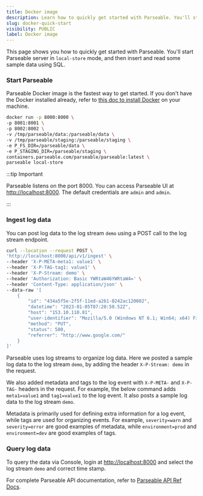 ```yaml
---
title: Docker image
description: Learn how to quickly get started with Parseable. You'll start Parseable server in local-store mode, and then insert and read some sample data using SQL.
slug: docker-quick-start
visibility: PUBLIC
label: Docker image
---
```


<head>
<title>Docker Quick Start with Parseable | Parseable</title>
<meta charSet="utf-8" />
<meta name="twitter:card" content="summary" />
</head>

This page shows you how to quickly get started with Parseable. You'll start Parseable server in `local-store` mode, and then insert and read some sample data using SQL.

### Start Parseable

Parseable Docker image is the fastest way to get started. If you don't have the Docker installed already, refer to [this doc to install Docker](https://www.docker.com/products/docker-desktop/) on your machine.

```bash
docker run -p 8000:8000 \
-p 8001:8001 \
-p 8002:8002 \
-v /tmp/parseable/data:/parseable/data \
-v /tmp/parseable/staging:/parseable/staging \
-e P_FS_DIR=/parseable/data \
-e P_STAGING_DIR=/parseable/staging \
containers.parseable.com/parseable/parseable:latest \
parseable local-store
```

:::tip Important

Parseable listens on the port 8000. You can access Parseable UI at [http://localhost:8000](http://localhost:8000). The default credentials are `admin` and `admin`.

:::

### Ingest log data

You can post log data to the log stream `demo` using a POST call to the log stream endpoint.

```bash
curl --location --request POST \
'http://localhost:8000/api/v1/ingest' \
--header 'X-P-META-meta1: value1' \
--header 'X-P-TAG-tag1: value1' \
--header 'X-P-Stream: demo' \
--header 'Authorization: Basic YWRtaW46YWRtaW4=' \
--header 'Content-Type: application/json' \
--data-raw '[
    {
        "id": "434a5f5e-2f5f-11ed-a261-0242ac120002",
        "datetime": "2023-01-05T07:20:50.52Z",
        "host": "153.10.110.81",
        "user-identifier": "Mozilla/5.0 (Windows NT 6.1; Win64; x64) Firefox/64.0",
        "method": "PUT",
        "status": 500,
        "referrer": "http://www.google.com/"
    }
]'
```

Parseable uses log streams to organize log data. Here we posted a sample log data to the log stream `demo`, by adding the header `X-P-Stream: demo` in the request.

We also added metadata and tags to the log event with `X-P-META-` and `X-P-TAG-` headers in the request. For example, the below command adds `meta1=value1` and `tag1=value1` to the log event. It also posts a sample log data to the log stream `demo`.

Metadata is primarily used for defining extra information for a log event, while tags are used for organizing events. For example, `severity=warn` and `severity=error` are good examples of metadata, while `environment=prod` and `environment=dev` are good examples of tags.

### Query log data

To query the data via Console, login at [http://localhost:8000](http://localhost:8000) and select the log stream `demo` and correct time stamp.

For complete Parseable API documentation, refer to [Parseable API Ref Docs](https://www.parseable.com/docs/category/api).
